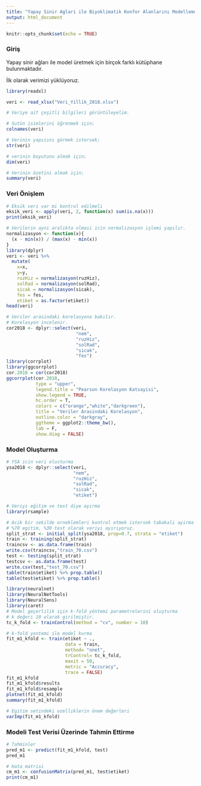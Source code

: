 ---
title: "Yapay Sinir Aglari ile Biyoklimatik Konfor Alanlarını Modelleme"
output: html_document
---

```{r setup, include=FALSE}
knitr::opts_chunk$set(echo = TRUE)
```

### Giriş

Yapay sinir ağları ile model üretmek için birçok farklı kütüphane bulunmaktadır. 

İlk olarak verimizi yüklüyoruz.

```{r}
library(readxl)

veri <- read_xlsx("Veri_Yillik_2018.xlsx")

# Veriye ait çeşitli bilgileri görüntüleyelim.

# Sutün isimlerini öğrenmek için;
colnames(veri)

# Verinin yapısını görmek istersek;
str(veri)

# verinin boyutunu almak için;
dim(veri)

# Verinin özetini almak için;
summary(veri)
```

### Veri Önişlem

```{r}
# Eksik veri var mi kontrol edilmeli
eksik_veri <- apply(veri, 2, function(x) sum(is.na(x)))
print(eksik_veri)

# Verilerin ayni aralikta olmasi icin normalizasyon işlemi yapılır.
normalizasyon <- function(x){
  (x - min(x)) / (max(x) - min(x))
}
library(dplyr)
veri <- veri %>%
  mutate(
    x=x,
    y=y, 
    ruzHiz = normalizasyon(ruzHiz), 
    solRad = normalizasyon(solRad),
    sicak = normalizasyon(sicak), 
    fes = fes,
    etiket = as.factor(etiket))
head(veri)
```

```{r}
# Veriler arasindaki korelasyona bakılır.
# Korelasyon incelenir.
cor2018 <- dplyr::select(veri,
                          "nem",
                          "ruzHiz",
                          "solRad",
                          "sicak",
                          "fes")
library(corrplot)
library(ggcorrplot)
cor.2018 = cor(cor2018)
ggcorrplot(cor.2018,
           type = "upper",
           legend.title = "Pearson Korelasyon Katsayisi",
           show.legend = TRUE,
           hc.order = T,
           colors = c("orange","white","darkgreen"),
           title = "Veriler Arasindaki Korelasyon",
           outline.color = "darkgray",
           ggtheme = ggplot2::theme_bw(),
           lab = F,
           show.diag = FALSE)
```

### Model Oluşturma

```{r}

# YSA icin veri olusturma
ysa2018 <- dplyr::select(veri,
                         "nem",
                         "ruzHiz",
                         "solRad",
                         "sicak",
                         "etiket")

# Veriyi eğitim ve test diye ayırma
library(rsample)

# Acik bir sekilde orneklemleri kontrol etmek istersek tabakali ayirma yapabiliriz.
# %70 egitim, %30 test olarak veriyi ayırıyoruz.
split_strat <- initial_split(ysa2018, prop=0.7, strata = "etiket")
train <- training(split_strat)
traincsv <- as.data.frame(train)
write.csv(traincsv,"train_70.csv")
test <- testing(split_strat)
testcsv <- as.data.frame(test)
write.csv(test,"test_70.csv")
table(train$etiket) %>% prop.table()
table(test$etiket) %>% prop.table()

library(neuralnet)
library(NeuralNetTools)
library(NeuralSens)
library(caret)
# Model geçerlilik için k-fold yöntemi parametrelerini oluşturma
# k değeri 10 olarak girilmiştir.
tc_k_fold <- trainControl(method = "cv", number = 10)

# k-fold yontemi ile model kurma
fit_m1_kfold <- train(etiket ~ .,
                      data = train,
                      method= "nnet",
                      trControl= tc_k_fold,
                      maxit = 50,
                      metric = "Accuracy",
                      trace = FALSE)
fit_m1_kfold
fit_m1_kfold$results
fit_m1_kfold$resample
plotnet(fit_m1_kfold)
summary(fit_m1_kfold)

# Egitim setindeki ozelliklerin önem değerleri
varImp(fit_m1_kfold)
```

### Modeli Test Verisi Üzerinde Tahmin Ettirme

```{r}
# Tahminler
pred_m1 <- predict(fit_m1_kfold, test)
pred_m1

# Hata matrisi
cm_m1 <- confusionMatrix(pred_m1, test$etiket)
print(cm_m1)
```


